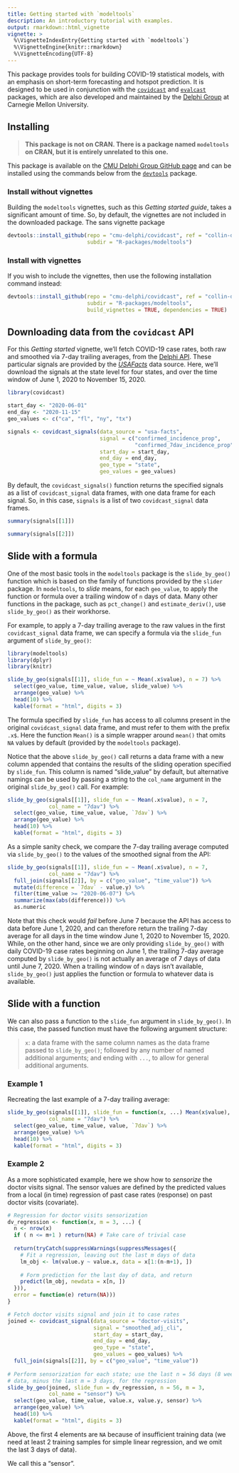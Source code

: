 ```yaml
---
title: Getting started with `modeltools`
description: An introductory tutorial with examples.
output: rmarkdown::html_vignette
vignette: >
  %\VignetteIndexEntry{Getting started with `modeltools`}
  %\VignetteEngine{knitr::rmarkdown}
  %\VignetteEncoding{UTF-8}
---
```


This package provides tools for building COVID-19 statistical models, with an 
emphasis on short-term forecasting and hotspot prediction. It is designed to be 
used in conjunction with the 
[`covidcast`](https://cmu-delphi.github.io/covidcast/covidcastR/) and 
[`evalcast`](https://cmu-delphi.github.io/covidcast/evalcastR/) packages, which
are also developed and maintained by the [Delphi Group](https://delphi.cmu.edu) 
at Carnegie Mellon University. 

## Installing

>**This package is not on CRAN. There is a package named `modeltools` on 
CRAN, but it is entirely unrelated to this one.**

This package is available on the [CMU Delphi Group GitHub 
page](https://github.com/cmu-delphi) and can be installed using the commands
below from the [`devtools`](https://cran.r-project.org/package=devtools) 
package.

### Install without vignettes

Building the `modeltools` vignettes, such as this *Getting started guide*, 
takes a significant amount of time. So, by default, the vignettes are not 
included in the downloaded package. The sans vignette package

```r
devtools::install_github(repo = "cmu-delphi/covidcast", ref = "collin-develop",
                         subdir = "R-packages/modeltools")
```

### Install with vignettes

If you wish to include the vignettes, then use the following installation 
command instead:

```r
devtools::install_github(repo = "cmu-delphi/covidcast", ref = "collin-develop",
                         subdir = "R-packages/modeltools",
                         build_vignettes = TRUE, dependencies = TRUE)
```

## Downloading data from the `covidcast` API

For this *Getting started* vignette, we'll fetch COVID-19 case rates, both raw 
and smoothed via 7-day trailing averages, from the [Delphi 
API](https://cmu-delphi.github.io/delphi-epidata/api/covidcast_signals.html). 
These particular signals are provided by the [*USAFacts*](https://cmu-delphi.github.io/delphi-epidata/api/covidcast-signals/usa-facts.html)
data source. Here, we'll download the signals at the state level for four 
states, and over the time window of June 1, 2020 to November 15, 2020.

```r
library(covidcast)

start_day <- "2020-06-01"
end_day <- "2020-11-15"
geo_values <- c("ca", "fl", "ny", "tx")

signals <- covidcast_signals(data_source = "usa-facts",
                             signal = c("confirmed_incidence_prop",
                                        "confirmed_7dav_incidence_prop"),
                             start_day = start_day,
                             end_day = end_day,
                             geo_type = "state", 
                             geo_values = geo_values)
```

By default, the `covidcast_signals()` function returns the specified signals as 
a list of `covidcast_signal` data frames, with one data frame for each signal. 
So, in this case, `signals` is a list of two `covidcast_signal` data frames.

```r
summary(signals[[1]])

summary(signals[[2]])
```

## Slide with a formula

One of the most basic tools in the `modeltools` package is the `slide_by_geo()`
function which is based on the family of functions provided by the `slider` 
package. In `modeltools`, to *slide* means, for each `geo_value`, to apply the 
function or formula over a trailing window of `n` days of data. Many other 
functions in the package, such as `pct_change()` and `estimate_deriv()`, use 
`slide_by_geo()` as their workhorse. 

For example, to apply a 7-day trailing average to the raw values in the first
`covidcast_signal` data frame, we can specify a formula via the `slide_fun` 
argument of `slide_by_geo()`:

```r
library(modeltools)
library(dplyr)
library(knitr)

slide_by_geo(signals[[1]], slide_fun = ~ Mean(.x$value), n = 7) %>%
  select(geo_value, time_value, value, slide_value) %>%
  arrange(geo_value) %>%
  head(10) %>%
  kable(format = "html", digits = 3)
```

The formula specified by `slide_fun` has access to all columns present in the
original `covidcast_signal` data frame, and must refer to them with the prefix
`.x$`. Here the function `Mean()` is a simple wrapper around `mean()` that omits
`NA` values by default (provided by the `modeltools` package). 

Notice that the above `slide_by_geo()` call returns a data frame with a new 
column appended that contains the results of the sliding operation specified by
`slide_fun`. This column is named "slide_value" by default, but alternative
namings can be used by passing a string to the `col_name` argument in the 
original `slide_by_geo()` call. For example: 

```r
slide_by_geo(signals[[1]], slide_fun = ~ Mean(.x$value), n = 7, 
             col_name = "7dav") %>%
  select(geo_value, time_value, value, `7dav`) %>%
  arrange(geo_value) %>% 
  head(10) %>%
  kable(format = "html", digits = 3)
```

As a simple sanity check, we compare the 7-day trailing average computed via
`slide_by_geo()` to the values of the smoothed signal from the API: 

```r
slide_by_geo(signals[[1]], slide_fun = ~ Mean(.x$value), n = 7, 
             col_name = "7dav") %>%
  full_join(signals[[2]], by = c("geo_value", "time_value")) %>%
  mutate(difference = `7dav` - value.y) %>%
  filter(time_value >= "2020-06-07") %>%
  summarize(max(abs(difference))) %>%
  as.numeric
```

Note that this check would *fail* before June 7 because the API has access to 
data before June 1, 2020, and can therefore return the trailing 7-day average
for all days in the time window June 1, 2020 to November 15, 2020. While,
on the other hand, since we are only providing `slide_by_geo()` with daily 
COVID-19 case rates beginning on June 1, the trailing 7-day average computed 
by `slide_by_geo()` is not actually an average of 7 days of data until June 7,
2020. When a trailing window of `n` days isn't available, `slide_by_geo()` just 
applies the function or formula to whatever data is available.

## Slide with a function 

We can also pass a function to the `slide_fun` argument in `slide_by_geo()`. In 
this case, the passed function must have the following argument structure: 

>`x`: a data frame with the same column names as the data frame passed to
`slide_by_geo()`; followed by any number of named additional arguments; and 
ending with `...`, to allow for general additional arguments. 

### Example 1

Recreating the last example of a 7-day trailing average: 

```r
slide_by_geo(signals[[1]], slide_fun = function(x, ...) Mean(x$value), n = 7,
             col_name = "7dav") %>%
  select(geo_value, time_value, value, `7dav`) %>%
  arrange(geo_value) %>% 
  head(10) %>%
  kable(format = "html", digits = 3)
```


### Example 2 

As a more sophisticated example, here we show how to *sensorize* the doctor 
visits signal. The sensor values are defined by the predicted values from a 
local (in time) regression of past case rates (response) on past doctor visits 
(covariate).

```r
# Regression for doctor visits sensorization
dv_regression <- function(x, m = 3, ...) {
  n <- nrow(x)
  if ( n <= m+1 ) return(NA) # Take care of trivial case
  
  return(tryCatch(suppressWarnings(suppressMessages({
    # Fit a regression, leaving out the last m days of data
    lm_obj <- lm(value.y ~ value.x, data = x[1:(n-m+1), ])
    
    # Form prediction for the last day of data, and return
    predict(lm_obj, newdata = x[n, ])
  })),
  error = function(e) return(NA)))
}

# Fetch doctor visits signal and join it to case rates
joined <- covidcast_signal(data_source = "doctor-visits",
                           signal = "smoothed_adj_cli",
                           start_day = start_day, 
                           end_day = end_day,
                           geo_type = "state", 
                           geo_values = geo_values) %>%
  full_join(signals[[2]], by = c("geo_value", "time_value"))
 
# Perform sensorization for each state; use the last n = 56 days (8 weeks) of 
# data, minus the last m = 3 days, for the regression
slide_by_geo(joined, slide_fun = dv_regression, n = 56, m = 3, 
             col_name = "sensor") %>%
  select(geo_value, time_value, value.x, value.y, sensor) %>%
  arrange(geo_value) %>% 
  head(10) %>%
  kable(format = "html", digits = 3)
```

Above, the first 4 elements are `NA` because of insufficient training data (we 
need at least 2 training samples for simple linear regression, and we omit the 
last 3 days of data).

We call this a "sensor".
